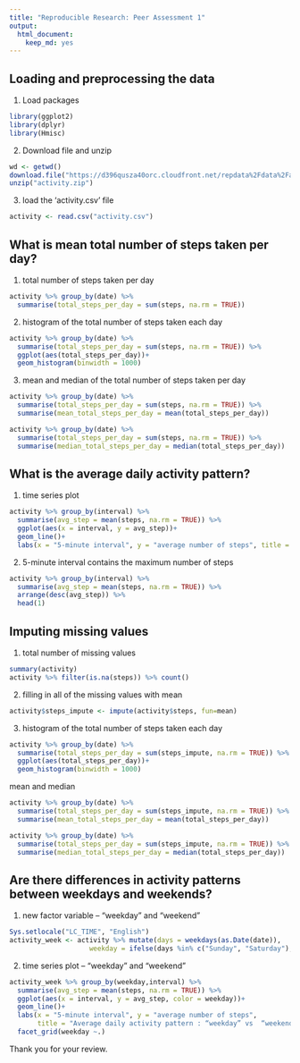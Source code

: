 ```yaml
---
title: "Reproducible Research: Peer Assessment 1"
output: 
  html_document: 
    keep_md: yes
---
```



## Loading and preprocessing the data

1. Load packages  
```r
library(ggplot2)
library(dplyr)
library(Hmisc)
```

2. Download file and unzip  
```r
wd <- getwd()
download.file("https://d396qusza40orc.cloudfront.net/repdata%2Fdata%2Factivity.zip", destfile = paste0(wd,"/activity.zip"))
unzip("activity.zip")
```

3. load the 'activity.csv' file  
```r
activity <- read.csv("activity.csv")
```


## What is mean total number of steps taken per day?
1. total number of steps taken per day  
```r
activity %>% group_by(date) %>% 
  summarise(total_steps_per_day = sum(steps, na.rm = TRUE))
```
  
2. histogram of the total number of steps taken each day  
```r
activity %>% group_by(date) %>% 
  summarise(total_steps_per_day = sum(steps, na.rm = TRUE)) %>% 
  ggplot(aes(total_steps_per_day))+
  geom_histogram(binwidth = 1000)
```

  
3. mean and median of the total number of steps taken per day
```r
activity %>% group_by(date) %>% 
  summarise(total_steps_per_day = sum(steps, na.rm = TRUE)) %>% 
  summarise(mean_total_steps_per_day = mean(total_steps_per_day))

activity %>% group_by(date) %>% 
  summarise(total_steps_per_day = sum(steps, na.rm = TRUE)) %>% 
  summarise(median_total_steps_per_day = median(total_steps_per_day))
```
  


## What is the average daily activity pattern?  

1. time series plot  
```r
activity %>% group_by(interval) %>% 
  summarise(avg_step = mean(steps, na.rm = TRUE)) %>% 
  ggplot(aes(x = interval, y = avg_step))+
  geom_line()+
  labs(x = "5-minute interval", y = "average number of steps", title = "Average daily activity pattern")
```

2. 5-minute interval contains the maximum number of steps
```r
activity %>% group_by(interval) %>% 
  summarise(avg_step = mean(steps, na.rm = TRUE)) %>% 
  arrange(desc(avg_step)) %>% 
  head(1)
```



## Imputing missing values

1. total number of missing values
```r
summary(activity)
activity %>% filter(is.na(steps)) %>% count()
```

2. filling in all of the missing values with mean
```r
activity$steps_impute <- impute(activity$steps, fun=mean)

```

3. histogram of the total number of steps taken each day
```r
activity %>% group_by(date) %>% 
  summarise(total_steps_per_day = sum(steps_impute, na.rm = TRUE)) %>% 
  ggplot(aes(total_steps_per_day))+
  geom_histogram(binwidth = 1000)
```

mean and median  
```r
activity %>% group_by(date) %>% 
  summarise(total_steps_per_day = sum(steps_impute, na.rm = TRUE)) %>% 
  summarise(mean_total_steps_per_day = mean(total_steps_per_day))

activity %>% group_by(date) %>% 
  summarise(total_steps_per_day = sum(steps_impute, na.rm = TRUE)) %>% 
  summarise(median_total_steps_per_day = median(total_steps_per_day))
```



## Are there differences in activity patterns between weekdays and weekends?

1. new factor variable – “weekday” and “weekend”  
```r
Sys.setlocale("LC_TIME", "English")
activity_week <- activity %>% mutate(days = weekdays(as.Date(date)),
                    weekday = ifelse(days %in% c("Sunday", "Saturday"), "weekend", "weekday"))
```

2. time series plot – “weekday” and “weekend” 
```r
activity_week %>% group_by(weekday,interval) %>% 
  summarise(avg_step = mean(steps, na.rm = TRUE)) %>% 
  ggplot(aes(x = interval, y = avg_step, color = weekday))+
  geom_line()+
  labs(x = "5-minute interval", y = "average number of steps", 
       title = "Average daily activity pattern : “weekday” vs  “weekend”")+
  facet_grid(weekday ~.)
```


Thank you for your review.  

